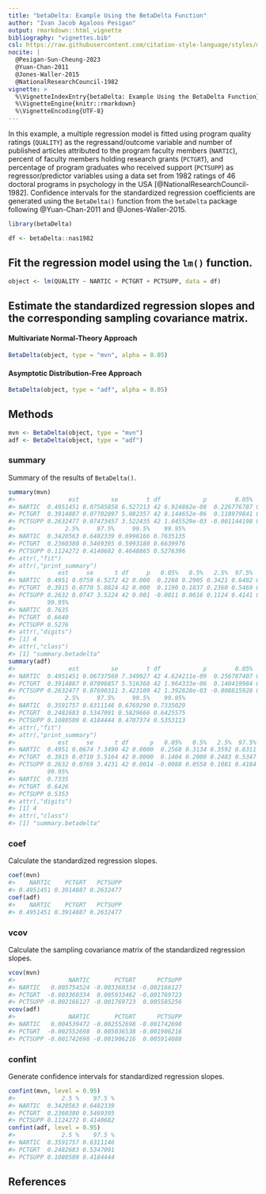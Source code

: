 ```yaml
---
title: "betaDelta: Example Using the BetaDelta Function"
author: "Ivan Jacob Agaloos Pesigan"
output: rmarkdown::html_vignette
bibliography: "vignettes.bib"
csl: https://raw.githubusercontent.com/citation-style-language/styles/master/apa.csl
nocite: |
  @Pesigan-Sun-Cheung-2023
  @Yuan-Chan-2011
  @Jones-Waller-2015
  @NationalResearchCouncil-1982
vignette: >
  %\VignetteIndexEntry{betaDelta: Example Using the BetaDelta Function}
  %\VignetteEngine{knitr::rmarkdown}
  %\VignetteEncoding{UTF-8}
---
```




In this example, a multiple regression model is fitted
using program quality ratings (`QUALITY`) as the regressand/outcome variable
and number of published articles attributed to the program faculty members (`NARTIC`),
percent of faculty members holding research grants (`PCTGRT`), and
percentage of program graduates who received support (`PCTSUPP`) as regressor/predictor variables
using a data set from 1982 ratings of 46 doctoral programs in psychology in the USA [@NationalResearchCouncil-1982].
Confidence intervals for the standardized regression coefficients are generated
using the `BetaDelta()` function from the `betaDelta` package following @Yuan-Chan-2011 and @Jones-Waller-2015.


``` r
library(betaDelta)
```




``` r
df <- betaDelta::nas1982
```

## Fit the regression model using the `lm()` function.


``` r
object <- lm(QUALITY ~ NARTIC + PCTGRT + PCTSUPP, data = df)
```

## Estimate the standardized regression slopes and the corresponding sampling covariance matrix.

#### Multivariate Normal-Theory Approach


``` r
BetaDelta(object, type = "mvn", alpha = 0.05)
```

#### Asymptotic Distribution-Free Approach


``` r
BetaDelta(object, type = "adf", alpha = 0.05)
```

## Methods


``` r
mvn <- BetaDelta(object, type = "mvn")
adf <- BetaDelta(object, type = "adf")
```

### summary

Summary of the results of `BetaDelta()`.


``` r
summary(mvn)
#>               est         se        t df            p        0.05%       0.5%
#> NARTIC  0.4951451 0.07585858 6.527213 42 6.924862e-08  0.226776787 0.29047366
#> PCTGRT  0.3914887 0.07702897 5.082357 42 8.144652e-06  0.118979841 0.18365947
#> PCTSUPP 0.2632477 0.07473457 3.522435 42 1.045529e-03 -0.001144198 0.06160887
#>              2.5%     97.5%     99.5%    99.95%
#> NARTIC  0.3420563 0.6482339 0.6998166 0.7635135
#> PCTGRT  0.2360380 0.5469395 0.5993180 0.6639976
#> PCTSUPP 0.1124272 0.4140682 0.4648865 0.5276396
#> attr(,"fit")
#> attr(,"print_summary")
#>            est     se      t df     p   0.05%   0.5%   2.5%  97.5%  99.5%
#> NARTIC  0.4951 0.0759 6.5272 42 0.000  0.2268 0.2905 0.3421 0.6482 0.6998
#> PCTGRT  0.3915 0.0770 5.0824 42 0.000  0.1190 0.1837 0.2360 0.5469 0.5993
#> PCTSUPP 0.2632 0.0747 3.5224 42 0.001 -0.0011 0.0616 0.1124 0.4141 0.4649
#>         99.95%
#> NARTIC  0.7635
#> PCTGRT  0.6640
#> PCTSUPP 0.5276
#> attr(,"digits")
#> [1] 4
#> attr(,"class")
#> [1] "summary.betadelta"
summary(adf)
#>               est         se        t df            p        0.05%       0.5%
#> NARTIC  0.4951451 0.06737560 7.349027 42 4.624211e-09  0.256787407 0.31336130
#> PCTGRT  0.3914887 0.07096857 5.516368 42 1.964333e-06  0.140419984 0.20001082
#> PCTSUPP 0.2632477 0.07690311 3.423109 42 1.392828e-03 -0.008815928 0.05575802
#>              2.5%     97.5%     99.5%    99.95%
#> NARTIC  0.3591757 0.6311146 0.6769290 0.7335029
#> PCTGRT  0.2482683 0.5347091 0.5829666 0.6425575
#> PCTSUPP 0.1080509 0.4184444 0.4707374 0.5353113
#> attr(,"fit")
#> attr(,"print_summary")
#>            est     se      t df      p   0.05%   0.5%   2.5%  97.5%  99.5%
#> NARTIC  0.4951 0.0674 7.3490 42 0.0000  0.2568 0.3134 0.3592 0.6311 0.6769
#> PCTGRT  0.3915 0.0710 5.5164 42 0.0000  0.1404 0.2000 0.2483 0.5347 0.5830
#> PCTSUPP 0.2632 0.0769 3.4231 42 0.0014 -0.0088 0.0558 0.1081 0.4184 0.4707
#>         99.95%
#> NARTIC  0.7335
#> PCTGRT  0.6426
#> PCTSUPP 0.5353
#> attr(,"digits")
#> [1] 4
#> attr(,"class")
#> [1] "summary.betadelta"
```

### coef

Calculate the standardized regression slopes.


``` r
coef(mvn)
#>    NARTIC    PCTGRT   PCTSUPP 
#> 0.4951451 0.3914887 0.2632477
coef(adf)
#>    NARTIC    PCTGRT   PCTSUPP 
#> 0.4951451 0.3914887 0.2632477
```

### vcov

Calculate the sampling covariance matrix of the standardized regression slopes.


``` r
vcov(mvn)
#>               NARTIC       PCTGRT      PCTSUPP
#> NARTIC   0.005754524 -0.003360334 -0.002166127
#> PCTGRT  -0.003360334  0.005933462 -0.001769723
#> PCTSUPP -0.002166127 -0.001769723  0.005585256
vcov(adf)
#>               NARTIC       PCTGRT      PCTSUPP
#> NARTIC   0.004539472 -0.002552698 -0.001742698
#> PCTGRT  -0.002552698  0.005036538 -0.001906216
#> PCTSUPP -0.001742698 -0.001906216  0.005914088
```

### confint

Generate confidence intervals for standardized regression slopes.


``` r
confint(mvn, level = 0.95)
#>             2.5 %    97.5 %
#> NARTIC  0.3420563 0.6482339
#> PCTGRT  0.2360380 0.5469395
#> PCTSUPP 0.1124272 0.4140682
confint(adf, level = 0.95)
#>             2.5 %    97.5 %
#> NARTIC  0.3591757 0.6311146
#> PCTGRT  0.2482683 0.5347091
#> PCTSUPP 0.1080509 0.4184444
```

## References
